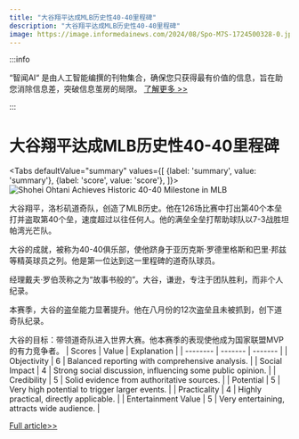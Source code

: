 ```yaml
---
title: "大谷翔平达成MLB历史性40-40里程碑"
description: "大谷翔平达成MLB历史性40-40里程碑"
image: https://image.informedainews.com/2024/08/Spo-M7S-1724500328-0.jpg
---
```



:::info

“智闻AI“ 是由人工智能编撰的刊物集合，确保您只获得最有价值的信息，旨在助您消除信息差，突破信息茧房的局限。  [了解更多 >>](/)

:::

# 大谷翔平达成MLB历史性40-40里程碑


<Tabs
	defaultValue="summary"
	values={[
	{label: 'summary', value: 'summary'},
	{label: 'score', value: 'score'},
]}>
<TabItem value="summary">
<img
  src="https://image.informedainews.com/2024/08/Spo-M7S-1724500328-0.jpg"
  alt="Shohei Ohtani Achieves Historic 40-40 Milestone in MLB"
/>



大谷翔平，洛杉矶道奇队，创造了MLB历史。他在126场比赛中打出第40个本垒打并盗取第40个垒，速度超过以往任何人。他的满垒全垒打帮助球队以7-3战胜坦帕湾光芒队。

大谷的成就，被称为40-40俱乐部，使他跻身于亚历克斯·罗德里格斯和巴里·邦兹等精英球员之列。他是第一位达到这一里程碑的道奇队球员。

经理戴夫·罗伯茨称之为“故事书般的”。大谷，谦逊，专注于团队胜利，而非个人纪录。

本赛季，大谷的盗垒能力显著提升。他在八月份的12次盗垒且未被抓到，创下道奇队纪录。

大谷的目标：带领道奇队进入世界大赛。他本赛季的表现使他成为国家联盟MVP的有力竞争者。
</TabItem>
<TabItem value="score">
	| Scores     | Value   | Explanation |
	| -------- | ------- | ------- |
	| Objectivity  | 6    | Balanced reporting with comprehensive analysis.    |
	| Social Impact | 4     | Strong social discussion, influencing some public opinion.    |
	| Credibility    | 5    | Solid evidence from authoritative sources.    |
	| Potential    | 5    | Very high potential to trigger larger events.    |
	| Practicality    | 4    | Highly practical, directly applicable.    |
	| Entertainment Value    | 5    | Very entertaining, attracts wide audience.    |
</TabItem>
</Tabs>

[Full article>>](https://asia.nikkei.com/Spotlight/Sports/Shohei-Ohtani-becomes-fastest-player-in-MLB-history-to-join-40-40-club)
